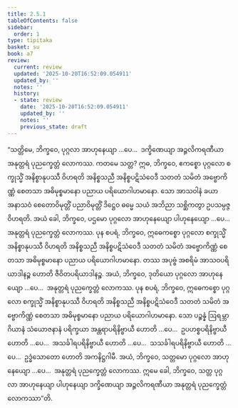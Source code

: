 ```yaml
---
title: 2.5.1
tableOfContents: false
sidebar:
  order: 1
type: tipitaka
basket: su
book: a7
review:
  current: review
  updated: '2025-10-20T16:52:09.054911'
  updated_by: ''
  notes: ''
  history:
  - state: review
    date: '2025-10-20T16:52:09.054911'
    updated_by: ''
    notes: ''
    previous_state: draft
---
```



<DynamicBreadcrumb />


<ReviewStatus review={frontmatter.review} showDetails={true} />

<HypothesisAnnotation frontmatter={frontmatter} />

<Division number="95" book="a7" e="ch" v="16" p="510">

<Paragraph number="655" book="a7">
“သတ္တိမေ, ဘိက္ခဝေ, ပုဂ္ဂလာ အာဟုနေယျာ …ပေ…  ဒက္ခိဏေယျာ အဉ္ဇလိကရဏီယာ အနုတ္တရံ ပုညက္ခေတ္တံ လောကဿ. ကတမေ သတ္တ? ဣဓ, ဘိက္ခဝေ, ဧကစ္စော ပုဂ္ဂလော စက္ခုသ္မိံ အနိစ္စာနုပဿီ ဝိဟရတိ အနိစ္စသညီ အနိစ္စပဋိသံဝေဒီ သတတံ သမိတံ အဗ္ဗောကိဏ္ဏံ စေတသာ အဓိမုစ္စမာနော ပညာယ ပရိယောဂါဟမာနော. သော အာသဝါနံ ခယာ အနာသဝံ စေတောဝိမုတ္တိံ ပညာဝိမုတ္တိံ ဒိဋ္ဌေဝ ဓမ္မေ သယံ အဘိညာ သစ္ဆိကတွာ ဥပသမ္ပဇ္ဇ ဝိဟရတိ. အယံ ခေါ, ဘိက္ခဝေ, ပဌမော ပုဂ္ဂလော အာဟုနေယျော ပါဟုနေယျော …ပေ…  အနုတ္တရံ ပုညက္ခေတ္တံ လောကဿ.
</Paragraph>

<Paragraph number="656" book="a7">
ပုန စပရံ, ဘိက္ခဝေ, ဣဓေကစ္စော ပုဂ္ဂလော စက္ခုသ္မိံ အနိစ္စာနုပဿီ ဝိဟရတိ အနိစ္စသညီ အနိစ္စပဋိသံဝေဒီ သတတံ သမိတံ အဗ္ဗောကိဏ္ဏံ စေတသာ အဓိမုစ္စမာနော ပညာယ ပရိယောဂါဟမာနော. တဿ အပုဗ္ဗံ အစရိမံ အာသဝပရိယာဒါနဉ္စ ဟောတိ ဇီဝိတပရိယာဒါနဉ္စ. အယံ, ဘိက္ခဝေ, ဒုတိယော ပုဂ္ဂလော အာဟုနေယျော …ပေ…  အနုတ္တရံ ပုညက္ခေတ္တံ လောကဿ.
</Paragraph>

<Paragraph number="657" book="a7">
ပုန စပရံ, ဘိက္ခဝေ, ဣဓေကစ္စော ပုဂ္ဂလော စက္ခုသ္မိံ အနိစ္စာနုပဿီ ဝိဟရတိ အနိစ္စသညီ အနိစ္စပဋိသံဝေဒီ သတတံ သမိတံ အဗ္ဗောကိဏ္ဏံ စေတသာ အဓိမုစ္စမာနော ပညာယ ပရိယောဂါဟမာနော. သော ပဉ္စန္နံ ဩရမ္ဘာဂိယာနံ သံယောဇနာနံ ပရိက္ခယာ အန္တရာပရိနိဗ္ဗာယီ ဟောတိ …ပေ…  ဥပဟစ္စပရိနိဗ္ဗာယီ ဟောတိ …ပေ…  အသင်္ခါရပရိနိဗ္ဗာယီ ဟောတိ …ပေ…  သသင်္ခါရပရိနိဗ္ဗာယီ ဟောတိ …ပေ…  ဥဒ္ဓံသောတော ဟောတိ အကနိဋ္ဌဂါမီ. အယံ, ဘိက္ခဝေ, သတ္တမော ပုဂ္ဂလော အာဟုနေယျော …ပေ…  အနုတ္တရံ ပုညက္ခေတ္တံ လောကဿ. ဣမေ ခေါ, ဘိက္ခဝေ, သတ္တ ပုဂ္ဂလာ အာဟုနေယျာ ပါဟုနေယျာ ဒက္ခိဏေယျာ အဉ္ဇလိကရဏီယာ အနုတ္တရံ ပုညက္ခေတ္တံ လောကဿာ”တိ.
</Paragraph>
</Division>